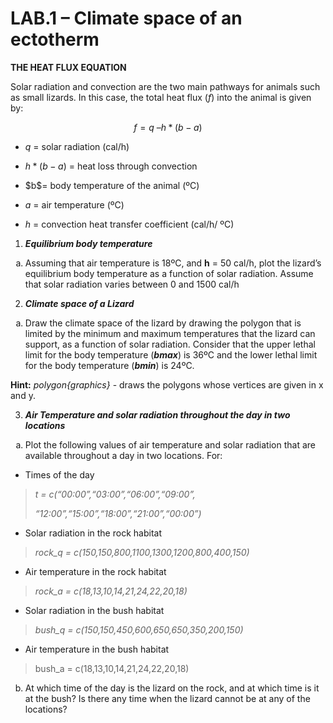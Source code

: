 
# LAB.1 -- Climate space of an ectotherm

**THE HEAT FLUX EQUATION**

Solar radiation and convection are the two main pathways for animals
such as small lizards. In this case, the total heat flux (*f*) into the
animal is given by:

$$f = q\ –h*(b - a)$$

-   $q$ = solar radiation (cal/h)

-   $h*(b - a)$ = heat loss through convection

-   \$b\$= body temperature of the animal (ºC)

-   $a$ = air temperature (ºC)

-   $h$ = convection heat transfer coefficient (cal/h/ ºC)

1.  ***Equilibrium body temperature***

<!-- -->

a)  Assuming that air temperature is 18ºC, and **h** = 50 cal/h, plot
    the lizard's equilibrium body temperature as a function of solar
    radiation. Assume that solar radiation varies between 0 and 1500
    cal/h

<!-- -->

2.  ***Climate space of a Lizard***

<!-- -->

a)  Draw the climate space of the lizard by drawing the polygon that is
    limited by the minimum and maximum temperatures that the lizard can
    support, as a function of solar radiation. Consider that the upper
    lethal limit for the body temperature (***bmax***) is 36ºC and the
    lower lethal limit for the body temperature (***bmin***) is 24ºC.

**Hint:** *polygon{graphics}* - draws the polygons whose vertices are
given in x and y.

3.  ***Air Temperature and solar radiation throughout the day in two
    locations***

<!-- -->

a)  Plot the following values of air temperature and solar radiation
    that are available throughout a day in two locations. For:

-   Times of the day

> *t = c("00:00","03:00","06:00","09:00",*
>
> *"12:00","15:00","18:00","21:00","00:00")*

-   Solar radiation in the rock habitat

> *rock_q = c(150,150,800,1100,1300,1200,800,400,150)*

-   Air temperature in the rock habitat

> *rock_a = c(18,13,10,14,21,24,22,20,18)*

-   Solar radiation in the bush habitat

> *bush_q = c(150,150,450,600,650,650,350,200,150)*

-   Air temperature in the bush habitat

> bush_a = c(18,13,10,14,21,24,22,20,18)

b)  At which time of the day is the lizard on the rock, and at which
    time is it at the bush? Is there any time when the lizard cannot be
    at any of the locations?
